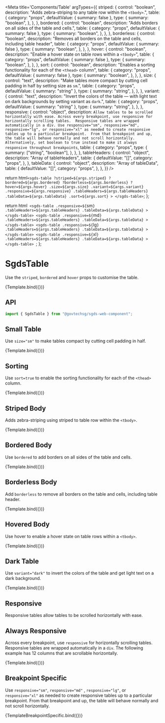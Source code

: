 
<Meta
  title='Components/Table'
  argTypes={{
    striped: {
      control: "boolean",
      description: "Adds zebra-striping to any table row within the `<tbody>`.",
      table: {
        category: "props",
        defaultValue: { summary: false },
        type: {
          summary: "boolean",
        },
      },
    },
    bordered: {
      control: "boolean",
      description: "Adds borders on all sides of the table and cells.",
      table: {
        category: "props",
        defaultValue: { summary: false },
        type: {
          summary: "boolean",
        },
      },
    },
    borderless: {
      control: "boolean",
      description:
        "Removes all borders on the table and cells, including table header",
      table: {
        category: "props",
        defaultValue: { summary: false },
        type: {
          summary: "boolean",
        },
      },
    },
    hover: {
      control: "boolean",
      description: "Enable a hover state on table rows within a `<tbody>`",
      table: {
        category: "props",
        defaultValue: { summary: false },
        type: {
          summary: "boolean",
        },
      },
    },
    sort: {
      control: "boolean",
      description:
        "Enables a sorting functionality for each of the `<thead>` column",
      table: {
        category: "props",
        defaultValue: { summary: false },
        type: {
          summary: "boolean",
        },
      },
    },
    size: {
      control: "text",
      description:
        "Make tables more compact by cutting cell padding in half by setting size as `sm`.",
      table: {
        category: "props",
        defaultValue: { summary: "string" },
        type: {
          summary: "string",
        },
      },
    },
    variant: {
      control: "text",
      description:
        "Invert the colors of the table — with light text on dark backgrounds by setting variant as `dark`.",
      table: {
        category: "props",
        defaultValue: { summary: "string" },
        type: {
          summary: "string",
        },
      },
    },
    responsive: {
      control: "object",
      description: `Allow tables to be scrolled horizontally with ease. Across every breakpoint, use responsive for horizontally scrolling tables. 
        Responsive tables are wrapped automatically in a div. Use responsive="sm", responsive="md", responsive="lg", or responsive="xl" as needed to create responsive tables up to a particular breakpoint. 
        From that breakpoint and up, the table will behave normally and not scroll horizontally. Alternatively, set boolean to true instead to make it always responsive throughout breakpoints`,
      table: {
        category: "props",
        type: {
          summary: ["string", "boolean"],
        },
      },
    },
    tableHeaders: {
      control: "object",
      description: "Array of tableHeaders",
      table: {
        defaultValue: "[]",
        category: "props",
      },
    },
    tableData: {
      control: "object",
      description: "Array of tableData",
      table: {
        defaultValue: "[]",
        category: "props",
      },
    },
  }}
/>

  return html`
    <sgds-table
      ?striped=${args.striped}
      ?bordered=${args.bordered}
      ?borderless=${args.borderless}
      ?hover=${args.hover}
      .size=${args.size}
      .variant=${args.variant}
      .responsive=${args.responsive}
      .tableHeaders=${args.tableHeaders}
      .tableData=${args.tableData}
      .sort=${args.sort}
    >
    </sgds-table>
  `;
};

  return html`
    <sgds-table
      .responsive=${`sm`}
      .tableHeaders=${args.tableHeaders}
      .tableData=${args.tableData}
    >
    </sgds-table>
    <sgds-table
      .responsive=${`md`}
      .tableHeaders=${args.tableHeaders}
      .tableData=${args.tableData}
    >
    </sgds-table>
    <sgds-table
      .responsive=${`lg`}
      .tableHeaders=${args.tableHeaders}
      .tableData=${args.tableData}
    >
    </sgds-table>
    <sgds-table
      .responsive=${`xl`}
      .tableHeaders=${args.tableHeaders}
      .tableData=${args.tableData}
    >
    </sgds-table>
  `;
};

# SgdsTable

Use the `striped`, `bordered` and `hover` props to customise the table.

<Canvas>
  <Story
    name='Basic'
    args={{
      tableHeaders: ["#", "First Names", "Last Name", "Username"],
      tableData: [
        ["1", "John", "Doe", "@johndoe"],
        ["2", "Jane", "Doe", "@janedoe"],
        ["3", "Bob", "Smith", "@bobsmith"],
      ],
    }}
  >
    {Template.bind({})}
  </Story>
</Canvas>

## API

```jsx
import { SgdsTable } from "@govtechsg/sgds-web-component";
```

<ArgsTable story='Basic' />

## Small Table

Use `size="sm"` to make tables compact by cutting cell padding in half.

<Canvas>
  <Story
    name='Small table'
    args={{
      tableHeaders: ["#", "First Names", "Last Name", "Username"],
      tableData: [
        ["1", "John", "Doe", "@johndoe"],
        ["2", "Jane", "Doe", "@janedoe"],
        ["3", "Bob", "Smith", "@bobsmith"],
      ],
      size: "sm",
    }}
  >
    {Template.bind({})}
  </Story>
</Canvas>

## Sorting

Use `sort=true` to enable the sorting functionality for each of the `<thead>` column.

<Canvas>
  <Story
    name='Sorting'
    args={{
      tableHeaders: ["#", "First Names", "Last Name", "Username"],
      tableData: [
        ["1", "John", "Doe", "@johndoe"],
        ["2", "Jane", "Doe", "@janedoe"],
        ["3", "Bob", "Smith", "@bobsmith"],
      ],
      sort: true,
    }}
  >
    {Template.bind({})}
  </Story>
</Canvas>

## Striped Body

Adds zebra-striping using striped to table row within the `<tbody>`.

<Canvas>
  <Story
    name='Striped Body'
    args={{
      tableHeaders: ["#", "First Names", "Last Name", "Username"],
      tableData: [
        ["1", "John", "Doe", "@johndoe"],
        ["2", "Jane", "Doe", "@janedoe"],
        ["3", "Bob", "Smith", "@bobsmith"],
      ],
      striped: true,
    }}
  >
    {Template.bind({})}
  </Story>
</Canvas>

## Bordered Body

Use `bordered` to add borders on all sides of the table and cells.

<Canvas>
  <Story
    name='Bordered Body'
    args={{
      tableHeaders: ["#", "First Names", "Last Name", "Username"],
      tableData: [
        ["1", "John", "Doe", "@johndoe"],
        ["2", "Jane", "Doe", "@janedoe"],
        ["3", "Bob", "Smith", "@bobsmith"],
      ],
      bordered: true,
    }}
  >
    {Template.bind({})}
  </Story>
</Canvas>

## Borderless Body

Add `borderless` to remove all borders on the table and cells, including table header.

<Canvas>
  <Story
    name='Borderless Body'
    args={{
      tableHeaders: ["#", "First Names", "Last Name", "Username"],
      tableData: [
        ["1", "John", "Doe", "@johndoe"],
        ["2", "Jane", "Doe", "@janedoe"],
        ["3", "Bob", "Smith", "@bobsmith"],
      ],
      borderless: true,
    }}
  >
    {Template.bind({})}
  </Story>
</Canvas>

## Hovered Body

Use hover to enable a hover state on table rows within a `<tbody>`.

<Canvas>
  <Story
    name='Hovered Body'
    args={{
      tableHeaders: ["#", "First Names", "Last Name", "Username"],
      tableData: [
        ["1", "John", "Doe", "@johndoe"],
        ["2", "Jane", "Doe", "@janedoe"],
        ["3", "Bob", "Smith", "@bobsmith"],
      ],
      hover: true,
    }}
  >
    {Template.bind({})}
  </Story>
</Canvas>

## Dark Table

Use `variant="dark"` to invert the colors of the table and get light text on a dark background.

<Canvas>
  <Story
    name='Dark mode'
    args={{
      tableHeaders: ["#", "First Names", "Last Name", "Username"],
      tableData: [
        ["1", "John", "Doe", "@johndoe"],
        ["2", "Jane", "Doe", "@janedoe"],
        ["3", "Bob", "Smith", "@bobsmith"],
      ],
      variant: "dark",
    }}
  >
    {Template.bind({})}
  </Story>
</Canvas>

## Responsive

Responsive tables allow tables to be scrolled horizontally with ease.

## Always Responsive

Across every breakpoint, use `responsive` for horizontally scrolling tables. Responsive tables are wrapped automatically in a `div`. The following example has 12 columns that are scrollable horizontally.

<Canvas>
  <Story
    name='Responsive'
    args={{
      tableHeaders: [
        "#",
        "Table heading",
        "Table heading",
        "Table heading",
        "Table heading",
        "Table heading",
        "Table heading",
        "Table heading",
        "Table heading",
        "Table heading",
        "Table heading",
        "Table heading",
      ],
      tableData: [
        [
          "1",
          "Table cell",
          "Table cell",
          "Table cell",
          "Table cell",
          "Table cell",
          "Table cell",
          "Table cell",
          "Table cell",
          "Table cell",
          "Table cell",
          "Table cell",
        ],
        [
          "2",
          "Table cell",
          "Table cell",
          "Table cell",
          "Table cell",
          "Table cell",
          "Table cell",
          "Table cell",
          "Table cell",
          "Table cell",
          "Table cell",
          "Table cell",
        ],
        [
          "3",
          "Table cell",
          "Table cell",
          "Table cell",
          "Table cell",
          "Table cell",
          "Table cell",
          "Table cell",
          "Table cell",
          "Table cell",
          "Table cell",
          "Table cell",
        ],
      ],
      responsive: true,
    }}
  >
    {Template.bind({})}
  </Story>
</Canvas>

## Breakpoint Specific

Use `responsive="sm"`, `responsive="md"` , `responsive="lg"`, or `responsive="xl"` as needed to create responsive tables up to a particular breakpoint. From that breakpoint and up, the table will behave normally and not scroll horizontally.

<Canvas>
  <Story
    name='Breakpoint specific'
    args={{
      tableHeaders: [
        "#",
        "Table heading",
        "Table heading",
        "Table heading",
        "Table heading",
        "Table heading",
        "Table heading",
      ],
      tableData: [
        [
          "1",
          "Table cell",
          "Table cell",
          "Table cell",
          "Table cell",
          "Table cell",
          "Table cell",
        ],
        [
          "2",
          "Table cell",
          "Table cell",
          "Table cell",
          "Table cell",
          "Table cell",
          "Table cell",
        ],
        [
          "3",
          "Table cell",
          "Table cell",
          "Table cell",
          "Table cell",
          "Table cell",
          "Table cell",
        ],
      ],
    }}
  >
    {TemplateBreakpointSpecific.bind({})}
  </Story>
</Canvas>
